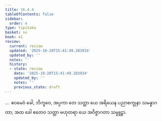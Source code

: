 ```yaml
---
title: 16.4.4
tableOfContents: false
sidebar:
  order: 4
type: tipitaka
basket: su
book: a1
review:
  current: review
  updated: '2025-10-20T15:41:49.283934'
  updated_by: ''
  notes: ''
  history:
  - state: review
    date: '2025-10-20T15:41:49.283934'
    updated_by: ''
    notes: ''
    previous_state: draft
---
```



<DynamicBreadcrumb />


<ReviewStatus review={frontmatter.review} showDetails={true} />

<HypothesisAnnotation frontmatter={frontmatter} />

<Division number="325" book="a1" e="ch" v="15" p="37">

<Paragraph number="416" book="a1">
…  ဧဝမေဝံ ခေါ, ဘိက္ခဝေ, အပ္ပကာ တေ သတ္တာ ယေ အရိယေန ပညာစက္ခုနာ သမန္နာဂတာ; အထ ခေါ ဧတေဝ သတ္တာ ဗဟုတရာ ယေ အဝိဇ္ဇာဂတာ သမ္မူဠှာ.
</Paragraph>
</Division>
